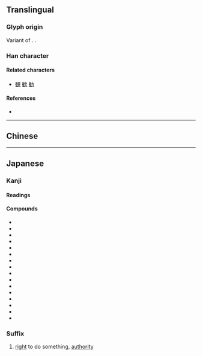 {{also|權}}
{{character info/new}}
==Translingual==
{{Han simplified forms|權|権|权}}

===Glyph origin===
Variant of {{l|mul|權}}. {{Han simp|權|f=雚|t=𮥶}}.

===Han character===
{{Han char|rn=75|rad=木|as=11|sn=15|four=|canj=DOKG|ids=⿰木⿱𠂉⿻一隹 or ⿰木𮥶}}

====Related characters====
* [[観]] [[歓]] [[勧]]

====References====
* {{Han ref|kx=0551.181|dkj=15484|dj=0939.180|hdz=80020.260|uh=6A29|ud=27177}}

----

==Chinese==
{{zh-see|權|v}}

----

==Japanese==
{{ja-kanji forms|権|權}}

===Kanji===
{{ja-kanji|grade=6|rs=木11|kyu=權}}

====Readings====
{{ja-readings
|goon=ごん
|kanon=けん
|kun=おもり-, はか-る, かり-
}}

====Compounds====
{{top3}}
* {{ja-r|権威|けんい}}
* {{ja-r|権益|けんえき}}
* {{ja-r|権官|ごんかん}}
* {{ja-r|権化|ごんげ}}
* {{ja-r|権限|けんげん}}
* {{ja-r|権勢|けんせい}}
* {{ja-r|権能|けんのう}}
* {{ja-r|権謀術数|けんぼうじゅっすう}}
* {{ja-r|権利|けんり}}
* {{ja-r|権力|けんりょく}}
* {{ja-r|官権|かんけん}}
* {{ja-r|公権|こうけん}}
* {{ja-r|私権|しけん}}
* {{ja-r|自然権|しぜんけん}}
* {{ja-r|特権|とっけん}}
* {{ja-r|利権|りけん}}
{{bottom}}

===Suffix===
{{ja-pos|けん|suffix}}

# [[right]] to do something, [[authority]]